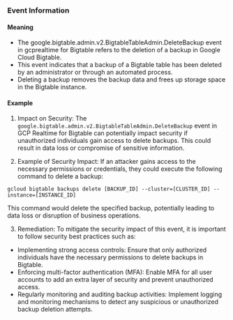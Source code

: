
### Event Information

#### Meaning

- The google.bigtable.admin.v2.BigtableTableAdmin.DeleteBackup event in gcprealtime for Bigtable refers to the deletion of a backup in Google Cloud Bigtable.
- This event indicates that a backup of a Bigtable table has been deleted by an administrator or through an automated process.
- Deleting a backup removes the backup data and frees up storage space in the Bigtable instance.

#### Example

1. Impact on Security: The `google.bigtable.admin.v2.BigtableTableAdmin.DeleteBackup` event in GCP Realtime for Bigtable can potentially impact security if unauthorized individuals gain access to delete backups. This could result in data loss or compromise of sensitive information.

2. Example of Security Impact: If an attacker gains access to the necessary permissions or credentials, they could execute the following command to delete a backup:

```
gcloud bigtable backups delete [BACKUP_ID] --cluster=[CLUSTER_ID] --instance=[INSTANCE_ID]
```

This command would delete the specified backup, potentially leading to data loss or disruption of business operations.

3. Remediation: To mitigate the security impact of this event, it is important to follow security best practices such as:

- Implementing strong access controls: Ensure that only authorized individuals have the necessary permissions to delete backups in Bigtable.
- Enforcing multi-factor authentication (MFA): Enable MFA for all user accounts to add an extra layer of security and prevent unauthorized access.
- Regularly monitoring and auditing backup activities: Implement logging and monitoring mechanisms to detect any suspicious or unauthorized backup deletion attempts.

